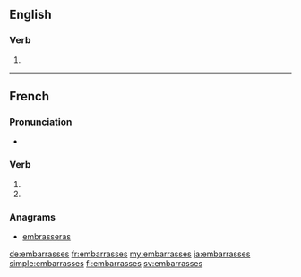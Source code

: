 {{also|embarrassés}}
==English==

===Verb===
{{head|en|verb form}}

# {{en-third-person singular of|embarrass}}

----

==French==

===Pronunciation===
* {{IPA|lang=fr|/ɑ̃.ba.ʁas/}}

===Verb===
{{fr-verb-form}}

# {{conjugation of|embarrasser||2|s|pres|ind|lang=fr}}
# {{conjugation of|embarrasser||2|s|pres|sub|lang=fr}}

===Anagrams===
* [[embrasseras#French|embrasseras]]

[[de:embarrasses]]
[[fr:embarrasses]]
[[my:embarrasses]]
[[ja:embarrasses]]
[[simple:embarrasses]]
[[fi:embarrasses]]
[[sv:embarrasses]]